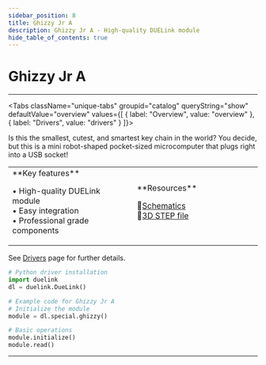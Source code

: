 ```yaml
---
sidebar_position: 8
title: Ghizzy Jr A
description: Ghizzy Jr A - High-quality DUELink module
hide_table_of_contents: true
---
```



# Ghizzy Jr A

<ImageSection 
  product="spghizzyjr-a"
  tagline="Tiny Robot-shaped Microcomputer"
/>

---

<Tabs className="unique-tabs" groupid="catalog" queryString="show" defaultValue="overview"
  values={[
    {
        label: "Overview",
        value: "overview"
    },
    {
        label: "Drivers",
        value: "drivers"
    }
]}>

<TabItem value="overview">

Is this the smallest, cutest, and smartest key chain in the world? You decide, but this is a mini robot-shaped pocket-sized microcomputer that plugs right into a USB socket!

<table><td width='50%'>
**Key features**

• High-quality DUELink module<br/>
• Easy integration<br/>
• Professional grade components<br/>

</td><td width='50%'>
**Resources**
 
📄[Schematics](/sch/gdl-spghizzyjr-a.pdf)<br/>
🔩[3D STEP file](/3d/gdl-spghizzyjr-a.step)<br/>
</td></table>

</TabItem>

<TabItem value="drivers">

See [Drivers](/docs/engine/drivers) page for further details.

```python
# Python driver installation
import duelink
dl = duelink.DueLink()

# Example code for Ghizzy Jr A
# Initialize the module
module = dl.special.ghizzy()

# Basic operations
module.initialize()
module.read()
```

</TabItem>


</Tabs>

---

<OrderSection
    product="DUELink Ghizzy Jr A"
    partnumber="GDL-SPGHIZZYJR-A"
    price="$19.99"
/>
